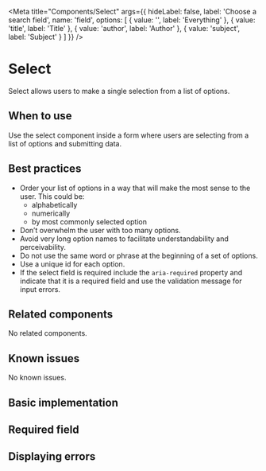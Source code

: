 
<Meta
  title="Components/Select"
  args={{
    hideLabel: false,
    label: 'Choose a search field',
    name: 'field',
    options: [
      {
        value: '',
        label: 'Everything'
      },
      {
        value: 'title',
        label: 'Title'
      },
      {
        value: 'author',
        label: 'Author'
      },
      {
        value: 'subject',
        label: 'Subject'
      }
    ]
  }} />

# Select

Select allows users to make a single selection from a list of options.

## When to use

Use the select component inside a form where users are selecting from a list of
options and submitting data.

## Best practices

- Order your list of options in a way that will make the most sense to the user. This could be:
  - alphabetically
  - numerically
  - by most commonly selected option
- Don’t overwhelm the user with too many options.
- Avoid very long option names to facilitate understandability and perceivability.
- Do not use the same word or phrase at the beginning of a set of options.
- Use a unique id for each option.
- If the select field is required include the `aria-required` property and indicate
  that it is a required field and use the validation message for input errors.

## Related components

No related components.

## Known issues

No known issues.

## Basic implementation

<Story story={stories.basic} />

## Required field

<Story story={stories.required} />

## Displaying errors

<Story story={stories.withError} />

